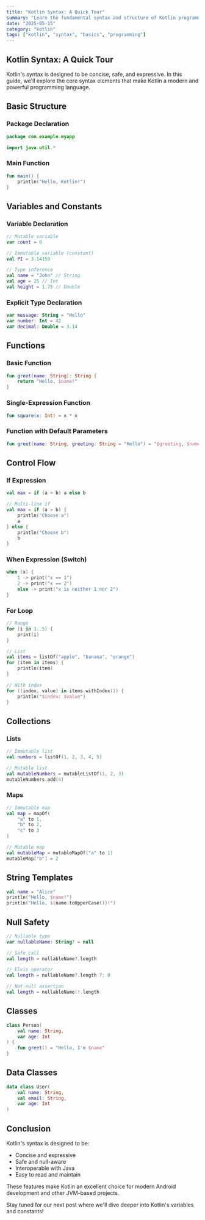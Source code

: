 ```yaml
---
title: "Kotlin Syntax: A Quick Tour"
summary: "Learn the fundamental syntax and structure of Kotlin programming language"
date: "2025-05-15"
category: "kotlin"
tags: ["kotlin", "syntax", "basics", "programming"]
---
```


## Kotlin Syntax: A Quick Tour

Kotlin's syntax is designed to be concise, safe, and expressive. In this guide, we'll explore the core syntax elements that make Kotlin a modern and powerful programming language.

## Basic Structure

### Package Declaration

```kotlin
package com.example.myapp

import java.util.*
```

### Main Function

```kotlin
fun main() {
    println("Hello, Kotlin!")
}
```

## Variables and Constants

### Variable Declaration

```kotlin
// Mutable variable
var count = 0

// Immutable variable (constant)
val PI = 3.14159

// Type inference
val name = "John" // String
val age = 25 // Int
val height = 1.75 // Double
```

### Explicit Type Declaration

```kotlin
var message: String = "Hello"
var number: Int = 42
var decimal: Double = 3.14
```

## Functions

### Basic Function

```kotlin
fun greet(name: String): String {
    return "Hello, $name!"
}
```

### Single-Expression Function

```kotlin
fun square(x: Int) = x * x
```

### Function with Default Parameters

```kotlin
fun greet(name: String, greeting: String = "Hello") = "$greeting, $name!"
```

## Control Flow

### If Expression

```kotlin
val max = if (a > b) a else b

// Multi-line if
val max = if (a > b) {
    println("Choose a")
    a
} else {
    println("Choose b")
    b
}
```

### When Expression (Switch)

```kotlin
when (x) {
    1 -> print("x == 1")
    2 -> print("x == 2")
    else -> print("x is neither 1 nor 2")
}
```

### For Loop

```kotlin
// Range
for (i in 1..5) {
    print(i)
}

// List
val items = listOf("apple", "banana", "orange")
for (item in items) {
    println(item)
}

// With index
for ((index, value) in items.withIndex()) {
    println("$index: $value")
}
```

## Collections

### Lists

```kotlin
// Immutable list
val numbers = listOf(1, 2, 3, 4, 5)

// Mutable list
val mutableNumbers = mutableListOf(1, 2, 3)
mutableNumbers.add(4)
```

### Maps

```kotlin
// Immutable map
val map = mapOf(
    "a" to 1,
    "b" to 2,
    "c" to 3
)

// Mutable map
val mutableMap = mutableMapOf("a" to 1)
mutableMap["b"] = 2
```

## String Templates

```kotlin
val name = "Alice"
println("Hello, $name!")
println("Hello, ${name.toUpperCase()}!")
```

## Null Safety

```kotlin
// Nullable type
var nullableName: String? = null

// Safe call
val length = nullableName?.length

// Elvis operator
val length = nullableName?.length ?: 0

// Not-null assertion
val length = nullableName!!.length
```

## Classes

```kotlin
class Person(
    val name: String,
    var age: Int
) {
    fun greet() = "Hello, I'm $name"
}
```

## Data Classes

```kotlin
data class User(
    val name: String,
    val email: String,
    var age: Int
)
```

## Conclusion

Kotlin's syntax is designed to be:

- Concise and expressive
- Safe and null-aware
- Interoperable with Java
- Easy to read and maintain

These features make Kotlin an excellent choice for modern Android development and other JVM-based projects.

Stay tuned for our next post where we'll dive deeper into Kotlin's variables and constants!
